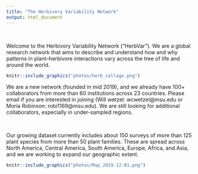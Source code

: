 ```yaml
---
title: "The Herbivory Variability Network"
output: html_document
---
```


<br>

Welcome to the Herbivory Variability Network ("HerbVar"). We are a global research network that aims to describe and understand how and why patterns in plant--herbivore interactions vary across the tree of life and around the world.

```r
knitr::include_graphics("photos/herb_collage.png")
```

We are a new network (founded in mid 2019), and we already have 100+ collaborators from more than 60 institutions across 23 countries. Please email if you are interested in joining (Will wetzel: wcwetzel@msu.edu or Moria Robinson: robi1169@msu.edu). We are still looking for additional collaborators, especially in under-sampled regions.

<br>

Our growing dataset currently includes about 150 surveys of more than 125 plant species from more than 50 plant families. These are spread across North America, Central America, South America,  Europe, Africa, and Asia, and we are working to expand our geographic extent.

```r
knitr::include_graphics("photos/Map_2019-12-01.png")
```

